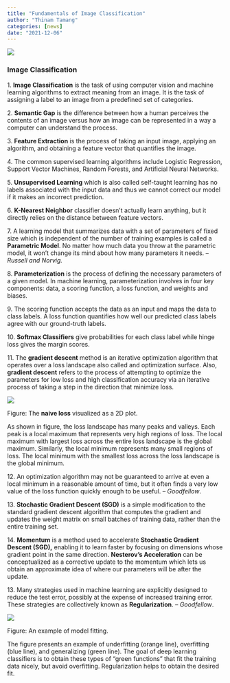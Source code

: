 ```yaml
---
title: "Fundamentals of Image Classification"
author: "Thinam Tamang"
categories: [news]
date: "2021-12-06"
---
```


![](./ComputerVision.jpg)

### Image Classification

1\. **Image Classification** is the task of using computer vision and machine learning algorithms to extract meaning from an image. It is the task of assigning a label to an image from a predefined set of categories.

2\. **Semantic Gap** is the difference between how a human perceives the contents of an image versus how an image can be represented in a way a computer can understand the process.

3\. **Feature Extraction** is the process of taking an input image, applying an algorithm, and obtaining a feature vector that quantifies the image.

4\. The common supervised learning algorithms include Logistic Regression, Support Vector Machines, Random Forests, and Artificial Neural Networks.

5\. **Unsupervised Learning** which is also called self-taught learning has no labels associated with the input data and thus we cannot correct our model if it makes an incorrect prediction.

6\. **K-Nearest Neighbor** classifier doesn’t actually learn anything, but it directly relies on the distance between feature vectors.

7\. A learning model that summarizes data with a set of parameters of fixed size which is independent of the number of training examples is called a **Parametric Model**. No matter how much data you throw at the parametric model, it won’t change its mind about how many parameters it needs. – *Russell and Norvig.*

8\. **Parameterization** is the process of defining the necessary parameters of a given model. In machine learning, parameterization involves in four key components: data, a scoring function, a loss function, and weights and biases.

9\. The scoring function accepts the data as an input and maps the data to class labels. A loss function quantifies how well our predicted class labels agree with our ground-truth labels.

10\. **Softmax Classifiers** give probabilities for each class label while hinge loss gives the margin scores.

11\. The **gradient descent** method is an iterative optimization algorithm that operates over a loss landscape also called and optimization surface. Also, **gradient descent** refers to the process of attempting to optimize the parameters for low loss and high classification accuracy via an iterative process of taking a step in the direction that minimize loss.

![](./image1.png)

Figure: The **naive loss** visualized as a 2D plot.

As shown in figure, the loss landscape has many peaks and valleys. Each peak is a local maximum that represents very high regions of loss. The local maximum with largest loss across the entire loss landscape is the global maximum. Similarly, the local minimum represents many small regions of loss. The local minimum with the smallest loss across the loss landscape is the global minimum.

12\. An optimization algorithm may not be guaranteed to arrive at even a local minimum in a reasonable amount of time, but it often finds a very low value of the loss function quickly enough to be useful. – *Goodfellow*.

13\. **Stochastic Gradient Descent (SGD)** is a simple modification to the standard gradient descent algorithm that computes the gradient and updates the weight matrix on small batches of training data, rather than the entire training set.

14\. **Momentum** is a method used to accelerate **Stochastic Gradient Descent (SGD),** enabling it to learn faster by focusing on dimensions whose gradient point in the same direction. **Nesterov’s Acceleration** can be conceptualized as a corrective update to the momentum which lets us obtain an approximate idea of where our parameters will be after the update.

13\. Many strategies used in machine learning are explicitly designed to reduce the test error, possibly at the expense of increased training error. These strategies are collectively known as **Regularization**. – *Goodfellow*.

![](./image2.png)

Figure: An example of model fitting.

The figure presents an example of underfitting (orange line), overfitting (blue line), and generalizing (green line). The goal of deep learning classifiers is to obtain these types of “green functions” that fit the training data nicely, but avoid overfitting. Regularization helps to obtain the desired fit.